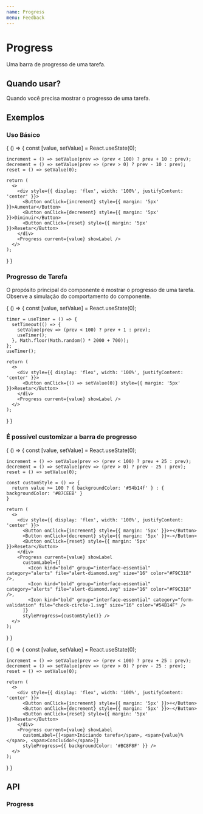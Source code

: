 ```yaml
---
name: Progress
menu: Feedback
---
```




# Progress

Uma barra de progresso de uma tarefa.

## Quando usar?

Quando você precisa mostrar o progresso de uma tarefa.

## Exemplos

### Uso Básico

<Playground>
{
  () => {
    const [value, setValue] = React.useState(0);

    increment = () => setValue(prev => (prev < 100) ? prev + 10 : prev);
    decrement = () => setValue(prev => (prev > 0) ? prev - 10 : prev);
    reset = () => setValue(0);

    return (
      <>
        <div style={{ display: 'flex', width: '100%', justifyContent: 'center' }}>
          <Button onClick={increment} style={{ margin: '5px' }}>Aumentar</Button>
          <Button onClick={decrement} style={{ margin: '5px' }}>Diminuir</Button>
          <Button onClick={reset} style={{ margin: '5px' }}>Resetar</Button>
        </div>
        <Progress current={value} showLabel />
      </>
    );

} }

</Playground>

### Progresso de Tarefa

O propósito principal do componente é mostrar o progresso de uma tarefa.   Observe a simulação do comportamento do componente.

<Playground>
{
  () => {
    const [value, setValue] = React.useState(0);

    timer = useTimer = () => {
      setTimeout(() => {
        setValue(prev => (prev < 100) ? prev + 1 : prev);
        useTimer();
      }, Math.floor(Math.random() * 2000 + 700));
    };
    useTimer();

    return (
      <>
        <div style={{ display: 'flex', width: '100%', justifyContent: 'center' }}>
          <Button onClick={() => setValue(0)} style={{ margin: '5px' }}>Resetar</Button>
        </div>
        <Progress current={value} showLabel />
      </>
    );

} }

</Playground>

### É possível customizar a barra de progresso

<Playground>
{
  () => {
    const [value, setValue] = React.useState(0);

    increment = () => setValue(prev => (prev < 100) ? prev + 25 : prev);
    decrement = () => setValue(prev => (prev > 0) ? prev - 25 : prev);
    reset = () => setValue(0);

    const customStyle = () => {
      return value >= 100 ? { backgroundColor: '#54b14f' } : { backgroundColor: '#87CEEB' }
    }

    return (
      <>
        <div style={{ display: 'flex', width: '100%', justifyContent: 'center' }}>
          <Button onClick={increment} style={{ margin: '5px' }}>+</Button>
          <Button onClick={decrement} style={{ margin: '5px' }}>-</Button>
          <Button onClick={reset} style={{ margin: '5px' }}>Resetar</Button>
        </div>
        <Progress current={value} showLabel
          customLabel={[
            <Icon kind="bold" group="interface-essential" category="alerts" file="alert-diamond.svg" size="16" color="#F9C318" />,
            <Icon kind="bold" group="interface-essential" category="alerts" file="alert-diamond.svg" size="16" color="#F9C318" />,
            <Icon kind="bold" group="interface-essential" category="form-validation" file="check-circle-1.svg" size="16" color="#54B14F" />
          ]}
          styleProgress={customStyle()} />
      </>
    );

} }

</Playground>

<Playground>
{
  () => {
    const [value, setValue] = React.useState(0);

    increment = () => setValue(prev => (prev < 100) ? prev + 25 : prev);
    decrement = () => setValue(prev => (prev > 0) ? prev - 25 : prev);
    reset = () => setValue(0);

    return (
      <>
        <div style={{ display: 'flex', width: '100%', justifyContent: 'center' }}>
          <Button onClick={increment} style={{ margin: '5px' }}>+</Button>
          <Button onClick={decrement} style={{ margin: '5px' }}>-</Button>
          <Button onClick={reset} style={{ margin: '5px' }}>Resetar</Button>
        </div>
        <Progress current={value} showLabel
          customLabel={[<span>Iniciando tarefa</span>, <span>{value}%</span>, <span>Concluído!</span>]}
          styleProgress={{ backgroundColor: '#BC8F8F' }} />
      </>
    );

} }

</Playground>

## API

### Progress

<Props of={Progress} />
